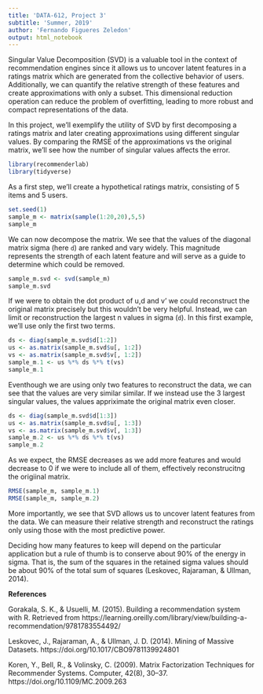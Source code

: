 ```yaml
---
title: 'DATA-612, Project 3'
subtitle: 'Summer, 2019'
author: 'Fernando Figueres Zeledon'
output: html_notebook
---
```


Singular Value Decomposition (SVD) is a valuable tool in the context of recommendation engines since it allows us to uncover latent features in a ratings matrix which are generated from the collective behavior of users. Additionally, we can quantify the relative strength of these features and create approximations with only a subset. This dimensional reduction operation can reduce the problem of overfitting, leading to more robust and compact representations of the data.

In this project, we'll exemplify the utility of SVD by first decomposing a ratings matrix and later creating approximations using different singular values. By comparing the RMSE of the approximations vs the original matrix, we'll see how the number of singular values affects the error.

```r
library(recommenderlab)
library(tidyverse)
```


As a first step, we'll create a hypothetical ratings matrix, consisting of 5 items and 5 users.

```r
set.seed(1)
sample_m <- matrix(sample(1:20,20),5,5)
sample_m
```

We can now decompose the matrix. We see that the values of the diagonal matrix sigma (here `d`) are ranked and vary widely. This magnitude represents the strength of each latent feature and will serve as a guide to determine which could be removed.

```r
sample_m.svd <- svd(sample_m)
sample_m.svd
```

If we were to obtain the dot product of u,d and v' we could reconstruct the original matrix precisely but this wouldn't be very helpful. Instead, we can limit or reconstruction the largest n values in sigma (`d`). In this first example, we'll use only the first two terms.

```r
ds <- diag(sample_m.svd$d[1:2])
us <- as.matrix(sample_m.svd$u[, 1:2])
vs <- as.matrix(sample_m.svd$v[, 1:2])
sample_m.1 <- us %*% ds %*% t(vs)
sample_m.1
```

Eventhough we are using only two features to reconstruct the data, we can see that the values are very similar similar. If we instead use the 3 largest singular values, the values appriximate the original matrix even closer.

```r
ds <- diag(sample_m.svd$d[1:3])
us <- as.matrix(sample_m.svd$u[, 1:3])
vs <- as.matrix(sample_m.svd$v[, 1:3])
sample_m.2 <- us %*% ds %*% t(vs)
sample_m.2
```

As we expect, the RMSE decreases as we add more features and would decrease to 0 if we were to include all of them, effectively reconstrucitng the origiinal matrix.

```r
RMSE(sample_m, sample_m.1)
RMSE(sample_m, sample_m.2)
```
 
More importantly, we see that SVD allows us to uncover latent features from the data. We can measure their relative strength and reconstruct the ratings only using those with the most predictive power. 

Deciding how many features to keep will depend on the particular application but a rule of thumb is to conserve about 90% of the energy in sigma. That is, the sum of the squares in the retained sigma values should be about 90% of the total sum of squares (Leskovec, Rajaraman, & Ullman, 2014).


**References**

Gorakala, S. K., & Usuelli, M. (2015). Building a recommendation system with R. Retrieved from https://learning.oreilly.com/library/view/building-a-recommendation/9781783554492/

Leskovec, J., Rajaraman, A., & Ullman, J. D. (2014). Mining of Massive Datasets. https://doi.org/10.1017/CBO9781139924801

Koren, Y., Bell, R., & Volinsky, C. (2009). Matrix Factorization Techniques for Recommender Systems. Computer, 42(8), 30–37. https://doi.org/10.1109/MC.2009.263
